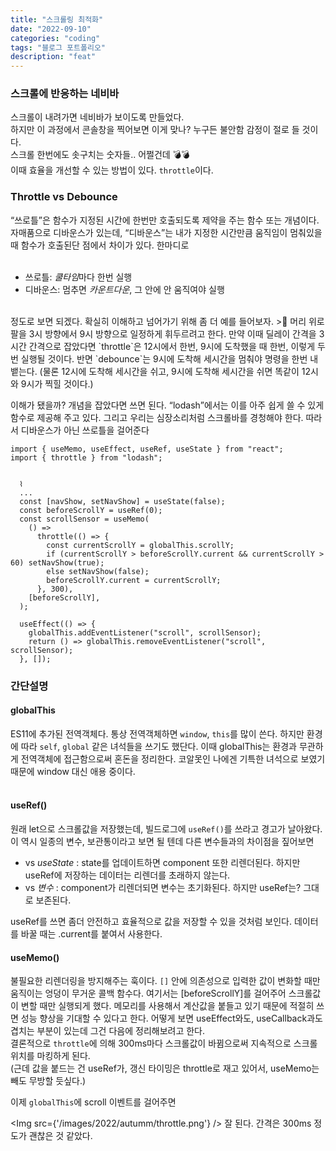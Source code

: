 ```yaml
---
title: "스크롤링 최적화"
date: "2022-09-10"
categories: "coding"
tags: "블로그 포트폴리오"
description: "feat"
---
```

<HeadingNavigator />

### 스크롤에 반응하는 네비바

스크롤이 내려가면 네비바가 보이도록 만들었다.  
하지만 이 과정에서 콘솔창을 찍어보면 이게 맞나? 누구든 불안함 감정이 절로 들 것이다.  
스크롤 한번에도 솟구치는 숫자들.. 어쩔건데 💣💣  
이때 효율을 개선할 수 있는 방법이 있다. `throttle`이다.

### Throttle vs Debounce

<q>쓰로틀</q>은 함수가 지정된 시간에 한번만 호출되도록 제약을 주는 함수 또는 개념이다.  
자매품으로 디바운스가 있는데, <q>디바운스</q>는 내가 지정한 시간만큼 움직임이 멈춰있을 때 함수가 호출된단 점에서 차이가 있다. 한마디로  
<br/>
- 쓰로틀: *쿨타임*마다 한번 실행  
- 디바운스: 멈추면 *카운트다운*, 그 안에 안 움직여야 실행
<br/>
정도로 보면 되겠다. 확실히 이해하고 넘어가기 위해 좀 더 예를 들어보자.  
>🚦 머리 위로 팔을 3시 방향에서 9시 방향으로 일정하게 휘두르려고 한다. 만약 이때 딜레이 간격을 3시간 간격으로 잡았다면 `throttle`은 12시에서 한번, 9시에 도착했을 때 한번, 이렇게 두번 실행될 것이다. 반면 `debounce`는 9시에 도착해 세시간을 멈춰야 명령을 한번 내뱉는다. (물론 12시에 도착해 세시간을 쉬고, 9시에 도착해 세시간을 쉬면 똑같이 12시와 9시가 찍힐 것이다.)  

이해가 됐을까? 개념을 잡았다면 쓰면 된다. <q>lodash</q>에서는 이를 아주 쉽게 쓸 수 있게 함수로 제공해 주고 있다. 그리고 우리는 심장소리처럼 스크롤바를 경청해야 한다. 따라서 디바운스가 아닌 쓰로틀을 걸어준다

```tsx Layout.tsx
import { useMemo, useEffect, useRef, useState } from "react";
import { throttle } from "lodash";


  ⌇
  ...
  const [navShow, setNavShow] = useState(false);
  const beforeScrollY = useRef(0);
  const scrollSensor = useMemo(
    () =>
      throttle(() => {
        const currentScrollY = globalThis.scrollY;
        if (currentScrollY > beforeScrollY.current && currentScrollY > 60) setNavShow(true);
        else setNavShow(false);
        beforeScrollY.current = currentScrollY;
      }, 300),
    [beforeScrollY],
  );

  useEffect(() => {
    globalThis.addEventListener("scroll", scrollSensor);
    return () => globalThis.removeEventListener("scroll", scrollSensor);
  }, []);
```


### 간단설명
#### globalThis
ES11에 추가된 전역객체다. 통상 전역객체하면 `window`, `this`를 많이 쓴다. 하지만 환경에 따라 `self`, `global` 같은 녀석들을 쓰기도 했단다. 이때 globalThis는 환경과 무관하게 전역객체에 접근함으로써 혼돈을 정리한다. 코알못인 나에겐 기특한 녀석으로 보였기 때문에 window 대신 애용 중이다.  
<br/>
#### useRef()
원래 let으로 스크롤값을 저장했는데, 빌드로그에 `useRef()`를 쓰라고 경고가 날아왔다. 이 역시 일종의 변수, 보관통이라고 보면 될 텐데 다른 변수들과의 차이점을 짚어보면
   - vs *useState* : state를 업데이트하면 component 또한 리렌더된다. 하지만 useRef에 저장하는 데이터는 리렌더를 초래하지 않는다.
   - vs *변수* : component가 리렌더되면 변수는 초기화된다. 하지만 useRef는? 그대로 보존된다.  

useRef를 쓰면 좀더 안전하고 효율적으로 값을 저장할 수 있을 것처럼 보인다. 데이터를 바꿀 때는 .current를 붙여서 사용한다.
<br/>
#### useMemo()
불필요한 리렌더링을 방지해주는 훅이다. `[]` 안에 의존성으로 입력한 값이 변화할 때만 움직이는 엉덩이 무거운 콜백 함수다. 여기서는 [beforeScrollY]를 걸어주어 스크롤값이 변할 때만 실행되게 했다. 메모리를 사용해서 계산값을 붙들고 있기 때문에 적절히 쓰면 성능 향상을 기대할 수 있다고 한다. 어떻게 보면 useEffect와도, useCallback과도 겹치는 부분이 있는데 그건 다음에 정리해보려고 한다.  
결론적으로 `throttle`에 의해 300ms마다 스크롤값이 바뀜으로써 지속적으로 스크롤 위치를 마킹하게 된다.  
(근데 값을 붙드는 건 useRef가, 갱신 타이밍은 throttle로 재고 있어서, useMemo는 빼도 무방할 듯싶다.)
<br/>

이제 `globalThis`에 scroll 이벤트를 걸어주면 

<Img src={'/images/2022/autumm/throttle.png'} />
잘 된다. 간격은 300ms 정도가 괜찮은 것 같았다.
